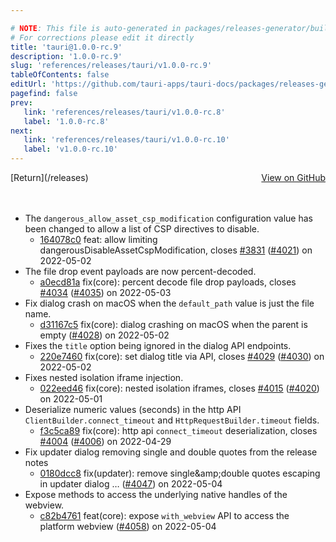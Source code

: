 ```yaml
---

# NOTE: This file is auto-generated in packages/releases-generator/build.ts
# For corrections please edit it directly
title: 'tauri@1.0.0-rc.9'
description: '1.0.0-rc.9'
slug: 'references/releases/tauri/v1.0.0-rc.9'
tableOfContents: false
editUrl: 'https://github.com/tauri-apps/tauri-docs/packages/releases-generator/build.ts'
pagefind: false
prev:
   link: 'references/releases/tauri/v1.0.0-rc.8'
   label: '1.0.0-rc.8'
next:
   link: 'references/releases/tauri/v1.0.0-rc.10'
   label: 'v1.0.0-rc.10'
---
```


			

<ReleaseSidebar slug="references/releases/tauri"  packageName="tauri" />

<div style="margin-bottom:3rem; display: flex; justify-content: space-between; align-items: center"><span>[Return](/releases)</span><span><a href="https://github.com/tauri-apps/tauri/releases/tag/tauri-v1.0.0-rc.9">View on GitHub</a></span></div>

- The `dangerous_allow_asset_csp_modification` configuration value has been changed to allow a list of CSP directives to disable.
  - [164078c0](https://www.github.com/tauri-apps/tauri/commit/164078c0b719ccbc12e956fecf8a7d4a3c5044e1) feat: allow limiting dangerousDisableAssetCspModification, closes [#3831](https://www.github.com/tauri-apps/tauri/pull/3831) ([#4021](https://www.github.com/tauri-apps/tauri/pull/4021)) on 2022-05-02
- The file drop event payloads are now percent-decoded.
  - [a0ecd81a](https://www.github.com/tauri-apps/tauri/commit/a0ecd81a934e1aa8935151a74cad686786054204) fix(core): percent decode file drop payloads, closes [#4034](https://www.github.com/tauri-apps/tauri/pull/4034) ([#4035](https://www.github.com/tauri-apps/tauri/pull/4035)) on 2022-05-03
- Fix dialog crash on macOS when the `default_path` value is just the file name.
  - [d31167c5](https://www.github.com/tauri-apps/tauri/commit/d31167c520e4e5ea5c75518c180574f5fffc1a40) fix(core): dialog crashing on macOS when the parent is empty ([#4028](https://www.github.com/tauri-apps/tauri/pull/4028)) on 2022-05-02
- Fixes the `title` option being ignored in the dialog API endpoints.
  - [220e7460](https://www.github.com/tauri-apps/tauri/commit/220e7460148df476171579878c3cfffcdb1423d8) fix(core): set dialog title via API, closes [#4029](https://www.github.com/tauri-apps/tauri/pull/4029) ([#4030](https://www.github.com/tauri-apps/tauri/pull/4030)) on 2022-05-02
- Fixes nested isolation iframe injection.
  - [022eed46](https://www.github.com/tauri-apps/tauri/commit/022eed46675976e8dfe5f352a875754b4bd78131) fix(core): nested isolation iframes, closes [#4015](https://www.github.com/tauri-apps/tauri/pull/4015) ([#4020](https://www.github.com/tauri-apps/tauri/pull/4020)) on 2022-05-01
- Deserialize numeric values (seconds) in the http API `ClientBuilder.connect_timeout` and `HttpRequestBuilder.timeout` fields.
  - [f3c5ca89](https://www.github.com/tauri-apps/tauri/commit/f3c5ca89e79d429183c4e15a9e7cebada2b493a0) fix(core): http api `connect_timeout` deserialization, closes [#4004](https://www.github.com/tauri-apps/tauri/pull/4004) ([#4006](https://www.github.com/tauri-apps/tauri/pull/4006)) on 2022-04-29
- Fix updater dialog removing single and double quotes from the release notes
  - [0180dcc8](https://www.github.com/tauri-apps/tauri/commit/0180dcc812bacb78822bc0f97a3202633821dbce) fix(updater): remove single\&amp;double quotes escaping in updater dialog … ([#4047](https://www.github.com/tauri-apps/tauri/pull/4047)) on 2022-05-04
- Expose methods to access the underlying native handles of the webview.
  - [c82b4761](https://www.github.com/tauri-apps/tauri/commit/c82b4761e1660592472dc55308ad69d9efc5855b) feat(core): expose `with_webview` API to access the platform webview ([#4058](https://www.github.com/tauri-apps/tauri/pull/4058)) on 2022-05-04

